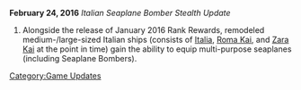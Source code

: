 {{UpdateBar
|PrevDate = February 14
|PrevYear = 2016
|NextDate = February 29
|NextYear = 2016
}}
'''February 24, 2016''' ''Italian Seaplane Bomber Stealth Update''

#Alongside the release of January 2016 Rank Rewards, remodeled medium-/large-sized Italian ships (consists of [[Italia]], [[Roma|Roma Kai]], and [[Zara|Zara Kai]] at the point in time) gain the ability to equip multi-purpose seaplanes (including Seaplane Bombers).

[[Category:Game Updates]]